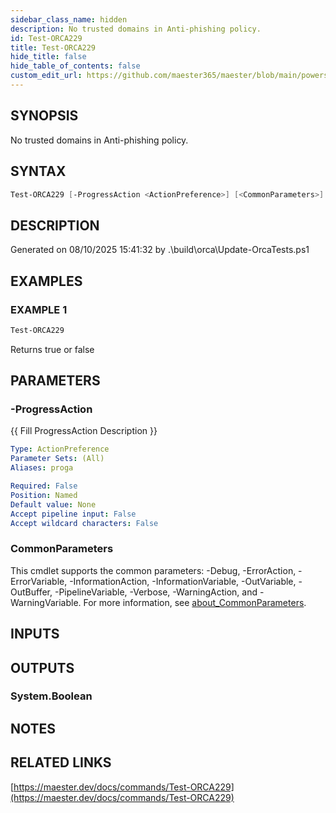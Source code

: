 ```yaml
---
sidebar_class_name: hidden
description: No trusted domains in Anti-phishing policy.
id: Test-ORCA229
title: Test-ORCA229
hide_title: false
hide_table_of_contents: false
custom_edit_url: https://github.com/maester365/maester/blob/main/powershell/public/Test-ORCA229.ps1
---
```


## SYNOPSIS

No trusted domains in Anti-phishing policy.

## SYNTAX

```powershell
Test-ORCA229 [-ProgressAction <ActionPreference>] [<CommonParameters>]
```

## DESCRIPTION

Generated on 08/10/2025 15:41:32 by .\build\orca\Update-OrcaTests.ps1

## EXAMPLES

### EXAMPLE 1

```powershell
Test-ORCA229
```

Returns true or false

## PARAMETERS

### -ProgressAction

\{\{ Fill ProgressAction Description \}\}

```yaml
Type: ActionPreference
Parameter Sets: (All)
Aliases: proga

Required: False
Position: Named
Default value: None
Accept pipeline input: False
Accept wildcard characters: False
```

### CommonParameters

This cmdlet supports the common parameters: -Debug, -ErrorAction, -ErrorVariable, -InformationAction, -InformationVariable, -OutVariable, -OutBuffer, -PipelineVariable, -Verbose, -WarningAction, and -WarningVariable. For more information, see [about_CommonParameters](http://go.microsoft.com/fwlink/?LinkID=113216).

## INPUTS

## OUTPUTS

### System.Boolean

## NOTES

## RELATED LINKS

[https://maester.dev/docs/commands/Test-ORCA229](https://maester.dev/docs/commands/Test-ORCA229)
